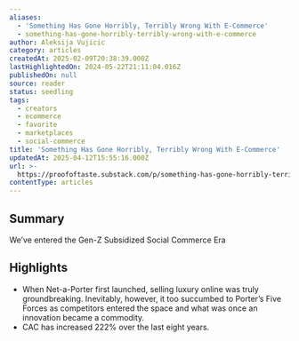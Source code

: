 ```yaml
---
aliases:
  - 'Something Has Gone Horribly, Terribly Wrong With E-Commerce'
  - something-has-gone-horribly-terribly-wrong-with-e-commerce
author: Aleksija Vujicic
category: articles
createdAt: 2025-02-09T20:38:39.000Z
lastHighlightedOn: 2024-05-22T21:11:04.016Z
publishedOn: null
source: reader
status: seedling
tags:
  - creators
  - ecommerce
  - favorite
  - marketplaces
  - social-commerce
title: 'Something Has Gone Horribly, Terribly Wrong With E-Commerce'
updatedAt: 2025-04-12T15:55:16.000Z
url: >-
  https://proofoftaste.substack.com/p/something-has-gone-horribly-terribly?utm_source=post-email-title&publication_id=1985933&post_id=144040035&utm_campaign=email-post-title&isFreemail=true&r=og9hp&triedRedirect=true&utm_medium=email
contentType: articles
---
```

## Summary

We’ve entered the Gen-Z Subsidized Social Commerce Era

## Highlights

- When Net-a-Porter first launched, selling luxury online was truly groundbreaking. Inevitably, however, it too succumbed to Porter’s Five Forces as competitors entered the space and what was once an innovation became a commodity.
- CAC has increased 222% over the last eight years.

